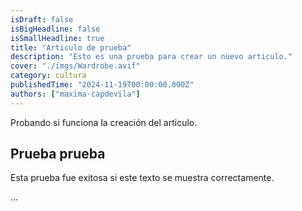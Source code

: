 ```yaml
---
isDraft: false
isBigHeadline: false
isSmallHeadline: true
title: "Articulo de prueba"
description: "Esto es una prueba para crear un nuevo articulo."
cover: "./imgs/Wardrobe.avif"
category: cultura
publishedTime: "2024-11-19T00:00:00.000Z"
authors: ["maxima-capdevila"]
---
```


Probando si funciona la creación del articulo.

## Prueba prueba

Esta prueba fue exitosa si este texto se muestra correctamente.

...
